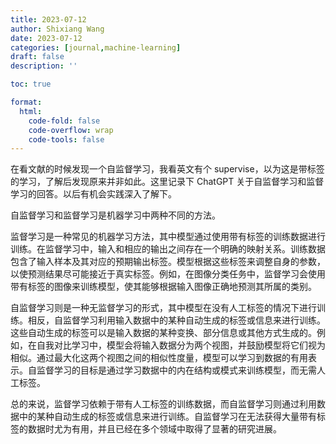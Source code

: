 ```yaml
---
title: 2023-07-12
author: Shixiang Wang
date: 2023-07-12
categories: [journal,machine-learning]
draft: false
description: ''

toc: true

format:
  html:
    code-fold: false
    code-overflow: wrap
    code-tools: false
---
```


在看文献的时候发现一个自监督学习，我看英文有个 supervise，以为这是带标签的学习，了解后发现原来并非如此。这里记录下 ChatGPT 关于自监督学习和监督学习的回答。以后有机会实践深入了解下。

自监督学习和监督学习是机器学习中两种不同的方法。

监督学习是一种常见的机器学习方法，其中模型通过使用带有标签的训练数据进行训练。在监督学习中，输入和相应的输出之间存在一个明确的映射关系。训练数据包含了输入样本及其对应的预期输出标签。模型根据这些标签来调整自身的参数，以使预测结果尽可能接近于真实标签。例如，在图像分类任务中，监督学习会使用带有标签的图像来训练模型，使其能够根据输入图像正确地预测其所属的类别。

自监督学习则是一种无监督学习的形式，其中模型在没有人工标签的情况下进行训练。相反，自监督学习利用输入数据中的某种自动生成的标签或信息来进行训练。这些自动生成的标签可以是输入数据的某种变换、部分信息或其他方式生成的。例如，在自我对比学习中，模型会将输入数据分为两个视图，并鼓励模型将它们视为相似。通过最大化这两个视图之间的相似性度量，模型可以学习到数据的有用表示。自监督学习的目标是通过学习数据中的内在结构或模式来训练模型，而无需人工标签。

总的来说，监督学习依赖于带有人工标签的训练数据，而自监督学习则通过利用数据中的某种自动生成的标签或信息来进行训练。自监督学习在无法获得大量带有标签的数据时尤为有用，并且已经在多个领域中取得了显著的研究进展。